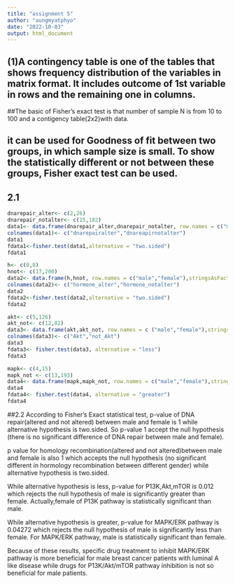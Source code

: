 ```yaml
---
title: "assignment 5"
author: "aungmyatphyo"
date: "2022-10-03"
output: html_document
---
```



## (1)A contingency table is one of the tables that shows frequency distribution of the variables in matrix format. It includes outcome of 1st variable in rows and the remaining one in columns.

##The basic of Fisher's exact test is that number of sample N is from 10 to 100 and a contigency table(2x2)with data.

## it can be used for Goodness of fit between two groups, in which sample size is small. To show the statistically different or not between these groups, Fisher exact test can be used.

## 2.1
```r
dnarepair_alter<- c(2,26)
dnarepair_notalter<- c(15,182)
data1<- data.frame(dnarepair_alter,dnarepair_notalter, row.names = c("male","female"), stringsAsFactors = FALSE)
colnames(data1)<- c("dnarepairalter","dnareapirnotalter")
data1
fdata1<-fisher.test(data1,alternative = "two.sided")
fdata1
```


```r
h<- c(0,8)
hnot<- c(17,200)
data2<- data.frame(h,hnot, row.names = c("male","female"),stringsAsFactors = FALSE)
colnames(data2)<- c("hormone_alter","hormone_notalter")
data2
fdata2<-fisher.test(data2,alternative = "two.sided")
fdata2
```

```r
akt<- c(5,126)
akt_not<- c(12,82)
data3<- data.frame(akt,akt_not, row.names = c ("male","female"),stringsAsFactors = FALSE)
colnames(data3)<- c("Akt","not_Akt")
data3
fdata3<- fisher.test(data3, alternative = "less")
fdata3
```

```r
mapk<- c(4,15)
mapk_not <- c(13,193)
data4<- data.frame(mapk,mapk_not, row.names = c("male","female"),stringsAsFactors = FALSE)
data4
fdata4<- fisher.test(data4, alternative = "greater")
fdata4
```

##2.2
According to Fisher's Exact statistical test, p-value of DNA repair(altered and not altered) between male and female is 1 while alternative hypothesis is two.sided. So p-value 1 accept the null hypothesis (there is no significant difference of DNA repair between male and female).

p value for homology recombination(altered and not altered)between male and female is also 1 which accepts the null hypothesis (no significant different in hormology recombination between different gender) while alternative hypothesis is two.sided.

While alternative hypothesis is less, p-value for P13K,Akt,mTOR is 0.012 which rejects the null hypothesis of male is significantly greater than female.
Actually,female of P13K pathway is statistically significant than male.

While alternative hypothesis is greater, p-value for MAPK/ERK pathway is 0.04272 which rejects the null hypothesis of male is significantly less than female.
For MAPK/ERK pathway, male is statistically significant than female.

Because of these results, specific drug treatment to inhibit MAPK/ERK pathway is more beneficial for male breast cancer patients with luminal A like disease while drugs for P13K/Akt/mTOR pathway inhibition is not so beneficial for male patients.

